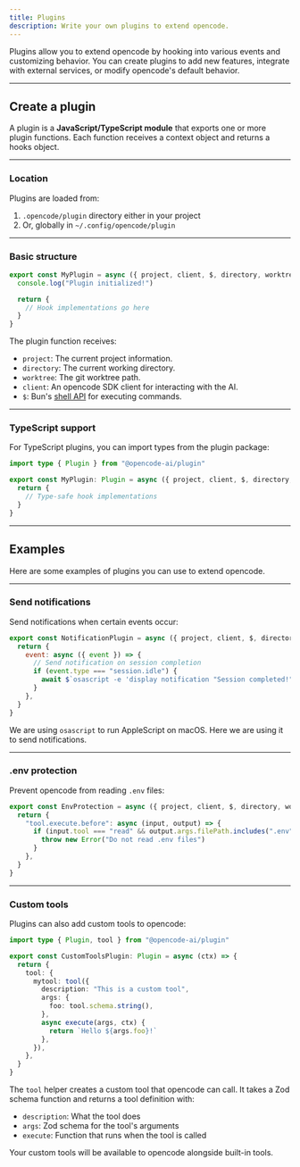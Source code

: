 ```yaml
---
title: Plugins
description: Write your own plugins to extend opencode.
---
```


Plugins allow you to extend opencode by hooking into various events and customizing behavior. You can create plugins to add new features, integrate with external services, or modify opencode's default behavior.

---

## Create a plugin

A plugin is a **JavaScript/TypeScript module** that exports one or more plugin
functions. Each function receives a context object and returns a hooks object.

---

### Location

Plugins are loaded from:

1. `.opencode/plugin` directory either in your project
2. Or, globally in `~/.config/opencode/plugin`

---

### Basic structure

```js title=".opencode/plugin/example.js"
export const MyPlugin = async ({ project, client, $, directory, worktree }) => {
  console.log("Plugin initialized!")

  return {
    // Hook implementations go here
  }
}
```

The plugin function receives:

- `project`: The current project information.
- `directory`: The current working directory.
- `worktree`: The git worktree path.
- `client`: An opencode SDK client for interacting with the AI.
- `$`: Bun's [shell API](https://bun.com/docs/runtime/shell) for executing commands.

---

### TypeScript support

For TypeScript plugins, you can import types from the plugin package:

```ts title="my-plugin.ts" {1}
import type { Plugin } from "@opencode-ai/plugin"

export const MyPlugin: Plugin = async ({ project, client, $, directory, worktree }) => {
  return {
    // Type-safe hook implementations
  }
}
```

---

## Examples

Here are some examples of plugins you can use to extend opencode.

---

### Send notifications

Send notifications when certain events occur:

```js title=".opencode/plugin/notification.js"
export const NotificationPlugin = async ({ project, client, $, directory, worktree }) => {
  return {
    event: async ({ event }) => {
      // Send notification on session completion
      if (event.type === "session.idle") {
        await $`osascript -e 'display notification "Session completed!" with title "opencode"'`
      }
    },
  }
}
```

We are using `osascript` to run AppleScript on macOS. Here we are using it to send notifications.

---

### .env protection

Prevent opencode from reading `.env` files:

```javascript title=".opencode/plugin/env-protection.js"
export const EnvProtection = async ({ project, client, $, directory, worktree }) => {
  return {
    "tool.execute.before": async (input, output) => {
      if (input.tool === "read" && output.args.filePath.includes(".env")) {
        throw new Error("Do not read .env files")
      }
    },
  }
}
```

---

### Custom tools

Plugins can also add custom tools to opencode:

```ts title=".opencode/plugin/custom-tools.ts"
import type { Plugin, tool } from "@opencode-ai/plugin"

export const CustomToolsPlugin: Plugin = async (ctx) => {
  return {
    tool: {
      mytool: tool({
        description: "This is a custom tool",
        args: {
          foo: tool.schema.string(),
        },
        async execute(args, ctx) {
          return `Hello ${args.foo}!`
        },
      }),
    },
  }
}
```

The `tool` helper creates a custom tool that opencode can call. It takes a Zod schema function and returns a tool definition with:

- `description`: What the tool does
- `args`: Zod schema for the tool's arguments
- `execute`: Function that runs when the tool is called

Your custom tools will be available to opencode alongside built-in tools.
